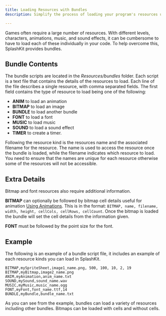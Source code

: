 ```yaml
---
title: Loading Resources with Bundles
description: Simplify the process of loading your program's resources using a resource bundle. This file lists the different resources you want loaded, which can then be loaded and freed as a group.

---
```



Games often require a large number of resources. With different levels, characters, animations, music, and sound effects, it can be cumbersome to have to load each of these individually in your code. To help overcome this, SplashKit provides bundles.

## Bundle Contents


The bundle scripts are located in the *Resources/bundles* folder. Each script is a text file that contains the details of the resources to load. Each line of the file describes a single resource, with comma separated fields. The first field contains the type of resource to load being one of the following:

* **ANIM** to load an animation
* **BITMAP** to load an image
* **BUNDLE** to load another bundle
* **FONT** to load a font
* **MUSIC** to load music
* **SOUND** to load a sound effect
* **TIMER** to create a timer.

Following the resource kind is the resources name and the associated filename for the resource. The name is used to access the resource once the bundle is loaded, while the filename indicates which resource to load. You need to ensure that the names are unique for each resource otherwise some of the resources will not be accessible.

## Extra Details

Bitmap and font resources also require additional information.

**BITMAP** can optionally be followed by bitmap cell details useful for animation  [Using Animations](/guides/animations/using-animation/). This is in the format: `BITMAP, name, filename, width, height, cellCols, cellRows, cellCount`. Once the bitmap is loaded the bundle will set the cell details from the information given.

**FONT** must be followed by the point size for the font. 


## Example

The following is an example of a bundle script file, it includes an example of each resource kinds you can load in SplashKit.

```
BITMAP,mySpriteSheet,image1_name.png, 500, 100, 10, 2, 19 
BITMAP,myBitmap,image2_name.png 
ANIM,myAnimation,anim_name.txt 
SOUND,mySound,sound_name.wav 
MUSIC,myMusic,music_name.ogg 
FONT,myFont,font_name.ttf,14 
BUNDLE,myBundle,bundle_name.txt 
```

As you can see from the example, bundles can load a variety of resources including other bundles. Bitmaps can be loaded with cells and without cells.
